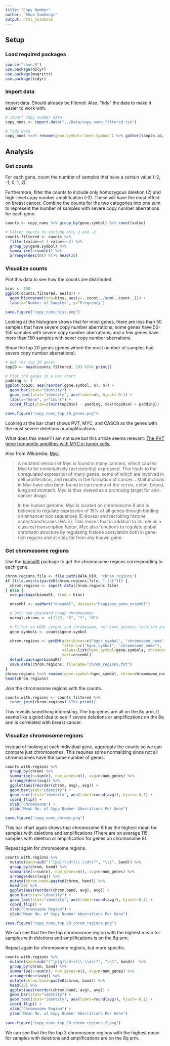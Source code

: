 ```yaml
---
title: "Copy Number"
author: "Shun Sambongi"
output: html_notebook
---
```


## Setup

### Load required packages

```r
source("shun.R")
use.package(dplyr)
use.package(magrittr)
use.package(tidyr)
```


### Import data

Import data. Should already be filtered. Also, "tidy" the data to make it easier to work with.

```r
# Import copy number data
copy_nums <- import.data("../Data/copy_nums_filtered.tsv")

# Tidy data
copy_nums %<>% rename(gene.symbol=`Gene Symbol`) %>% gather(sample.id, value, -gene.symbol)
```


## Analysis

### Get counts

For each gene, count the number of samples that have a certain value (-2, -1, 0, 1, 2).

Furthermore, filter the counts to include only homozygous deletion (2) and high-level copy number amplification (-2). These will have the most effect on breast cancer. Combine the counts for the two categories into one sum to represent the number of samples with severe copy number aberrations for each gene.

```r
counts <- copy_nums %>% group_by(gene.symbol) %>% count(value) 

# Filter counts to include only 2 and -2
counts.filtered <- counts %>% 
  filter(value==2 | value==-2) %>% 
  group_by(gene.symbol) %>% 
  summarise(n=sum(n)) %>% 
  arrange(desc(n)) %T>% head(20)
```

### Visualize counts

Plot this data to see how the counts are distributed.

```r
bins <- 100
ggplot(counts.filtered, aes(n)) + 
  geom_histogram(bins=bins, aes(y=..count../sum(..count..))) +
  labs(x="Number of Samples", y="Frequency")

save.figure("copy_nums_hist.png")
```

Looking at the histogram shows that for most genes, there are less than 50 samples that have severe copy number aberrations; some genes have 50-150 samples with severe copy number aberrations; and a few genes have more than 150 samples with sever copy number aberrations.

Show the top 20 genes (genes where the most number of samples had severe copy number aberrations).

```r
# Get the top 20 genes
top20 <- head(counts.filtered, 20) %T>% print()

# Plot the genes in a bar chart
padding <- 1
ggplot(top20, aes(reorder(gene.symbol, n), n)) +
  geom_bar(stat="identity") + 
  geom_text(stat="identity", aes(label=n), hjust=-0.1) +
  labs(x="Gene", y="Count") +
  coord_flip(ylim=c(min(top20$n) - padding, max(top20$n) + padding))

save.figure("copy_nums_top_20_genes.png")
```

Looking at the bar chart shows PVT, MYC, and CASC8 as the genes with the most severe deletions or amplifications. 

What does this mean? I am not sure but this article seems relevant: [The PVT gene frequently amplifies with MYC in tumor cells.](https://www.ncbi.nlm.nih.gov/pubmed/2725491).

Also from Wikipedia: [Myc](https://en.wikipedia.org/wiki/Myc)

> A mutated version of Myc is found in many cancers, which causes Myc to be constitutively (persistently) expressed. This leads to the unregulated expression of many genes, some of which are involved in cell proliferation, and results in the formation of cancer...  Malfunctions in Myc have also been found in carcinoma of the cervix, colon, breast, lung and stomach. Myc is thus viewed as a promising target for anti-cancer drugs.

> In the human genome, Myc is located on chromosome 8 and is believed to regulate expression of 15% of all genes through binding on enhancer box sequences (E-boxes) and recruiting histone acetyltransferases (HATs). This means that in addition to its role as a classical transcription factor, Myc also functions to regulate global chromatin structure by regulating histone acetylation both in gene-rich regions and at sites far from any known gene.


### Get chromosome regions 

Use the [biomaRt](https://bioconductor.org/packages/release/bioc/html/biomaRt.html) package to get the chromosome regions corresponding to each gene. 

```r
chrom.regions.file <- file.path(DATA_DIR, "chrom_regions")
if (file.exists(paste0(chrom.regions.file, ".fst"))) {
  chrom.regions <- import.data(chrom.regions.file)
} else {
  use.package(biomaRt, from = bioc)

  ensembl <- useMart("ensembl", dataset="hsapiens_gene_ensembl")

  # Only use standard human chromosomes
  normal.chroms <- c(1:22, "X", "Y", "M")

  # Filter on HGNC symbol and chromosome, retrieve genomic location and band
  gene.symbols <- counts$gene.symbol

  chrom.regions <- getBM(attributes=c("hgnc_symbol", "chromosome_name", "band"),
                         filters=c("hgnc_symbol", "chromosome_name"),
                         values=list(hgnc_symbol=gene.symbols, chromosome_name=normal.chroms), 
                         mart=ensembl)
  detach.package(biomaRt)
  save.data(chrom.regions, filename="chrom_regions.fst")
}
chrom.regions %<>% rename(gene.symbol=hgnc_symbol, chrom=chromosome_name)
head(chrom.regions)
```

Join the chromosome regions with the counts.

```r
counts.with.regions <- counts.filtered %>% 
  inner_join(chrom.regions) %T>% print()
```

This reveals something interesting. The top genes are all on the 8q arm. It seems like a good idea to see if severe deletions or amplifications on the 8q arm is correlated with breast cancer.

### Visualize chromosome regions

Instead of looking at each individual gene, aggregate the counts so we can compare just chromosomes. This requires some normalizing since not all chromosomes have the same number of genes.

```r
counts.with.regions %>% 
  group_by(chrom) %>% 
  summarise(n=sum(n), num_genes=n(), avg=n/num_genes) %>% 
  arrange(desc(avg)) %>% 
  ggplot(aes(reorder(chrom, avg), avg)) + 
  geom_bar(stat="identity") +
  geom_text(stat="identity", aes(label=round(avg)), hjust=-0.1) +
  coord_flip() +
  xlab("Chromosome") +
  ylab("Mean No. of Copy Number Aberrations Per Gene")

save.figure("copy_nums_chroms.png")
```

This bar chart again shows that chromosome 8 has the highest mean for samples with deletions and amplifications (There are on average 115 samples with deletion or amplification for genes on chromosome 8).

Repeat again for chromosome regions.  

```r
counts.with.regions %>% 
  mutate(band=sub("(^[pq])\\d+(\\.\\d+)?", "\\1", band)) %>% 
  group_by(chrom, band) %>%
  summarise(n=sum(n), num_genes=n(), avg=n/num_genes) %>%
  arrange(desc(avg)) %>%
  mutate(chrom.band=paste0(chrom, band)) %>%
  head(20) %>%
  ggplot(aes(reorder(chrom.band, avg), avg)) +
  geom_bar(stat="identity") +
  geom_text(stat="identity", aes(label=round(avg)), hjust=-0.1) +
  coord_flip() +
  xlab("Chromosome Region") +
  ylab("Mean No. of Copy Number Aberrations Per Gene")

save.figure("copy_nums_top_20_chrom_regions.png")
```

We can see that the the top chromosome region with the highest mean for samples with deletions and amplifications is on the 8q arm.


Repeat again for chromosome regions, but more specific. 

```r
counts.with.regions %>% 
  mutate(band=sub("(^[p|q]\\d+)(\\.\\d+)?", "\\1", band))  %>%
  group_by(chrom, band) %>%
  summarise(n=sum(n), num_genes=n(), avg=n/num_genes) %>%
  arrange(desc(avg)) %>%
  mutate(chrom.band=paste0(chrom, band)) %>%
  head(20) %>%
  ggplot(aes(reorder(chrom.band, avg), avg)) +
  geom_bar(stat="identity") +
  geom_text(stat="identity", aes(label=round(avg)), hjust=-0.1) +
  coord_flip() +
  xlab("Chromosome Region") +
  ylab("Mean No. of Copy Number Aberrations Per Gene")
    
save.figure("copy_nums_top_20_chrom_regions_2.png")
```

We can see that the the top 3 chromosome regions with the highest mean for samples with deletions and amplifications are on the 8q arm.